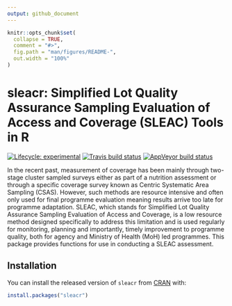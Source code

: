 ```yaml
---
output: github_document
---
```


<!-- README.md is generated from README.Rmd. Please edit that file -->

```r
knitr::opts_chunk$set(
  collapse = TRUE,
  comment = "#>",
  fig.path = "man/figures/README-",
  out.width = "100%"
)
```

# sleacr: Simplified Lot Quality Assurance Sampling Evaluation of Access and Coverage (SLEAC) Tools in R

<!-- badges: start -->
[![Lifecycle: experimental](https://img.shields.io/badge/lifecycle-experimental-orange.svg)](https://www.tidyverse.org/lifecycle/#experimental)
[![Travis build status](https://travis-ci.org/rapidsurveys/sleacr.svg?branch=master)](https://travis-ci.org/rapidsurveys/sleacr)
[![AppVeyor build status](https://ci.appveyor.com/api/projects/status/github/rapidsurveys/sleacr?branch=master&svg=true)](https://ci.appveyor.com/project/rapidsurveys/sleacr)
<!-- badges: end -->

In the recent past, measurement of coverage has been mainly through two-stage cluster sampled surveys either as part of a nutrition assessment or through a specific coverage survey known as Centric Systematic Area Sampling (CSAS). However, such methods are resource intensive and often only used for final programme evaluation meaning results arrive too late for programme adaptation. SLEAC, which stands for Simplified Lot Quality Assurance Sampling Evaluation of Access and Coverage, is a low resource method designed specifically to address this limitation and is used regularly for monitoring, planning and importantly, timely improvement to programme quality, both for agency and Ministry of Health (MoH) led programmes. This package provides functions for use in conducting a SLEAC assessment.

## Installation

You can install the released version of `sleacr` from [CRAN](https://CRAN.R-project.org) with:

``` r
install.packages("sleacr")
```

